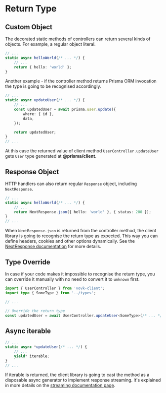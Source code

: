
# Return Type

## Custom Object

The decorated static methods of controllers can return several kinds of objects. For example, a regular object literal. 

```ts
// ...
static async helloWorld(/* ... */) {
    // ...
    return { hello: 'world' };
}
```

Another example - if the controller method returns Prisma ORM invocation the type is going to be recognised accordingly.

```ts
// ...
static async updateUser(/* ... */) {
    // ...
    const updatedUser = await prisma.user.update({
        where: { id },
        data,
    });

    return updatedUser;
}
// ...
```

At this case the returned value of client method `UserController.updateUser` gets `User` type generated at **@prisma/client**.

## Response Object

HTTP handlers can also return regular `Response` object, including `NextResponse`.


```ts
// ...
static async helloWorld(/* ... */) {
    // ...
    return NextResponse.json({ hello: 'world' }, { status: 200 });
}
// ...
```

When `NextResponse.json` is returned from the controller method, the client library is going to recognise the return type as expected.
This way you can define headers, cookies and other options dynamically. See the [NextResponse documentation](https://nextjs.org/docs/app/api-reference/functions/next-response) for more details.

## Type Override

In case if your code makes it impossible to recognise the return type, you can override it manually with no need to convert it to `unknown` first.

```ts
import { UserController } from 'vovk-client';
import type { SomeType } from '../types';

// ...

// Override the return type
const updatedUser = await UserController.updateUser<SomeType>(/* ... */);
```

## Async iterable

```ts
// ...
static async *updateUser(/* ... */) {
    // ...
    yield* iterable;
}
// ...
```

If iterable is returned, the client library is going to cast the method as a disposable async generator to implement response streaming. It's explained in more details on the [streaming documentation page](/streaming).
